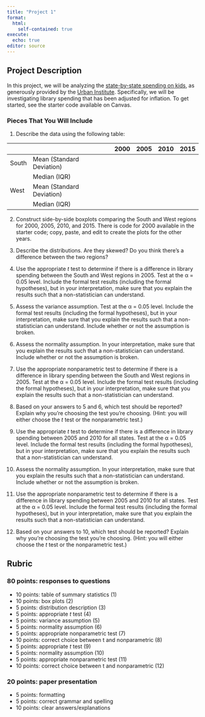 ```yaml
---
title: "Project 1"
format: 
  html:
    self-contained: true
execute:
  echo: true
editor: source
---
```



## Project Description

In this project, we will be analyzing the [state-by-state spending on kids](https://www.openicpsr.org/openicpsr/project/120914/version/V4/view?path=/openicpsr/120914/fcr:versions/V4&type=project), as generously provided by the [Urban Institute](https://www.urban.org/). Specifically, we will be investigating library spending that has been adjusted for inflation. To get started, see the starter code available on Canvas.

### Pieces That You Will Include

  1. Describe the data using the following table: 
  
|       |                           | 2000 | 2005 | 2010 | 2015 |
|-------|---------------------------|------|------|------|------|
| South | Mean (Standard Deviation) |      |      |      |      |
|       | Median (IQR)              |      |      |      |      |
| West  | Mean (Standard Deviation) |      |      |      |      |
|       | Median (IQR)              |      |      |      |      |

  2. Construct side-by-side boxplots comparing the South and West regions for 2000, 2005, 2010, and 2015. There is code for 2000 available in the starter code; copy, paste, and edit to create the plots for the other years.
  
  3. Describe the distributions. Are they skewed? Do you think there's a difference between the two regions? 
  
  4. Use the appropriate *t* test to determine if there is a difference in library spending between the South and West regions in 2005. Test at the &alpha; = 0.05 level. Include the formal test results (including the formal hypotheses), but in your interpretation, make sure that you explain the results such that a non-statistician can understand.
  
  5. Assess the variance assumption. Test at the &alpha; = 0.05 level. Include the formal test results (including the formal hypotheses), but in your interpretation, make sure that you explain the results such that a non-statistician can understand. Include whether or not the assumption is broken.
  
  6. Assess the normality assumption. In your interpretation, make sure that you explain the results such that a non-statistician can understand. Include whether or not the assumption is broken.
  
  7. Use the appropriate nonparametric test to determine if there is a difference in library spending between the South and West regions in 2005. Test at the &alpha; = 0.05 level. Include the formal test results (including the formal hypotheses), but in your interpretation, make sure that you explain the results such that a non-statistician can understand.
  
  8. Based on your answers to 5 and 6, which test should be reported? Explain why you're choosing the test you're choosing. (Hint: you will either choose the *t* test or the nonparametric test.)
  
  9. Use the appropriate *t* test to determine if there is a difference in library spending between 2005 and 2010 for all states. Test at the &alpha; = 0.05 level. Include the formal test results (including the formal hypotheses), but in your interpretation, make sure that you explain the results such that a non-statistician can understand.
  
  10. Assess the normality assumption. In your interpretation, make sure that you explain the results such that a non-statistician can understand. Include whether or not the assumption is broken.
  
  11. Use the appropriate nonparametric test to determine if there is a difference in library spending between 2005 and 2010 for all states. Test at the &alpha; = 0.05 level. Include the formal test results (including the formal hypotheses), but in your interpretation, make sure that you explain the results such that a non-statistician can understand.
  
  12. Based on your answers to 10, which test should be reported? Explain why you're choosing the test you're choosing. (Hint: you will either choose the *t* test or the nonparametric test.)
 
## Rubric

### 80 points: responses to questions

  - 10 points: table of summary statistics (1)
  - 10 points: box plots (2)
  - 5 points: distribution description (3)
  - 5 points: appropriate *t* test (4)
  - 5 points: variance assumption (5)
  - 5 points: normality assumption (6)
  - 5 points: appropriate nonparametric test (7)
  - 10 points: correct choice between t and nonparametric (8)
  - 5 points: appropriate *t* test (9)
  - 5 points: normality assumption (10)
  - 5 points: appropriate nonparametric test (11)
  - 10 points: correct choice between t and nonparametric (12)
  
### 20 points: paper presentation

  - 5 points: formatting 
  - 5 points: correct grammar and spelling
  - 10 points: clear answers/explanations